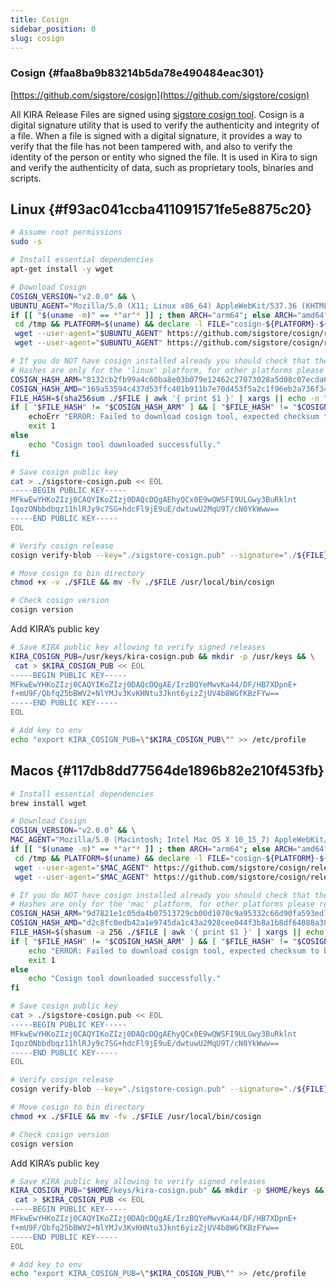 ```yaml
---
title: Cosign
sidebar_position: 0
slug: cosign
---
```





### Cosign {#faa8ba9b83214b5da78e490484eac301}


[https://github.com/sigstore/cosign](https://github.com/sigstore/cosign)


All KIRA Release Files are signed using [sigstore cosign tool](https://github.com/sigstore/cosign). Cosign is a digital signature utility that is used to verify the authenticity and integrity of a file. When a file is signed with a digital signature, it provides a way to verify that the file has not been tampered with, and also to verify the identity of the person or entity who signed the file. It is used in Kira to sign and verify the authenticity of data, such as proprietary tools, binaries and scripts. 


<Tabs>
<TabItem value="linux" label="Linux">


## Linux {#f93ac041ccba411091571fe5e8875c20}


```bash
# Assume root permissions
sudo -s

# Install essential dependencies
apt-get install -y wget

# Download Cosign
COSIGN_VERSION="v2.0.0" && \
UBUNTU_AGENT="Mozilla/5.0 (X11; Linux x86_64) AppleWebKit/537.36 (KHTML, like Gecko) Chrome/90.0.4430.85 Safari/537.36" && \
if [[ "$(uname -m)" == *"ar"* ]] ; then ARCH="arm64"; else ARCH="amd64" ; fi && \
 cd /tmp && PLATFORM=$(uname) && declare -l FILE="cosign-${PLATFORM}-${ARCH}" && rm -rfv ./$FILE ./${FILE}.sig && \
 wget --user-agent="$UBUNTU_AGENT" https://github.com/sigstore/cosign/releases/download/${COSIGN_VERSION}/$FILE -O ./$FILE && \
 wget --user-agent="$UBUNTU_AGENT" https://github.com/sigstore/cosign/releases/download/${COSIGN_VERSION}/${FILE}.sig -O ./${FILE}.sig

# If you do NOT have cosign installed already you should check that the "$FILE" has one of the below hashes 
# Hashes are only for the 'linux' platform, for other platforms please refer to the github repository
COSIGN_HASH_ARM="8132cb2fb99a4c60ba8e03b079e12462c27073028a5d08c07ecda67284e0c88d" && \
COSIGN_HASH_AMD="169a53594c437d53ffc401b911b7e70d453f5a2c1f96eb2a736f34f6356c4f2b" && \
FILE_HASH=$(sha256sum ./$FILE | awk '{ print $1 }' | xargs || echo -n "") && \
if [ "$FILE_HASH" != "$COSIGN_HASH_ARM" ] && [ "$FILE_HASH" != "$COSIGN_HASH_AMD" ] ; then
    echoErr "ERROR: Failed to download cosign tool, expected checksum to be '$COSIGN_HASH_ARM' or '$COSIGN_HASH_AMD', but got '$FILE_HASH'"
    exit 1
else
    echo "Cosign tool downloaded successfully."
fi

# Save cosign public key
cat > ./sigstore-cosign.pub << EOL
-----BEGIN PUBLIC KEY-----
MFkwEwYHKoZIzj0CAQYIKoZIzj0DAQcDQgAEhyQCx0E9wQWSFI9ULGwy3BuRklnt
IqozONbbdbqz11hlRJy9c7SG+hdcFl9jE9uE/dwtuwU2MqU9T/cN0YkWww==
-----END PUBLIC KEY-----
EOL

# Verify cosign release
cosign verify-blob --key="./sigstore-cosign.pub" --signature="./${FILE}.sig"  "./$FILE"

# Move cosign to bin directory
chmod +x -v ./$FILE && mv -fv ./$FILE /usr/local/bin/cosign 

# Check cosign version
cosign version
```


Add KIRA’s public key


```bash
# Save KIRA public key allowing to verify signed releases
KIRA_COSIGN_PUB=/usr/keys/kira-cosign.pub && mkdir -p /usr/keys && \
 cat > $KIRA_COSIGN_PUB << EOL
-----BEGIN PUBLIC KEY-----
MFkwEwYHKoZIzj0CAQYIKoZIzj0DAQcDQgAE/IrzBQYeMwvKa44/DF/HB7XDpnE+
f+mU9F/Qbfq25bBWV2+NlYMJv3KvKHNtu3Jknt6yizZjUV4b8WGfKBzFYw==
-----END PUBLIC KEY-----
EOL

# Add key to env
echo "export KIRA_COSIGN_PUB=\"$KIRA_COSIGN_PUB\"" >> /etc/profile
```



</TabItem>
<TabItem value="macos" label="MacOS">


## Macos {#117db8dd77564de1896b82e210f453fb}


```bash
# Install essential dependencies
brew install wget

# Download Cosign
COSIGN_VERSION="v2.0.0" && \
MAC_AGENT="Mozilla/5.0 (Macintosh; Intel Mac OS X 10_15_7) AppleWebKit/537.36 (KHTML, like Gecko) Chrome/92.0.4515.131 Safari/537.36" && \
if [[ "$(uname -m)" == *"ar"* ]] ; then ARCH="arm64"; else ARCH="amd64" ; fi && \
 cd /tmp && PLATFORM=$(uname) && declare -l FILE="cosign-${PLATFORM}-${ARCH}" && rm -rfv ./$FILE ./${FILE}.sig && \
 wget --user-agent="$MAC_AGENT" https://github.com/sigstore/cosign/releases/download/${COSIGN_VERSION}/$FILE -O ./$FILE && \
 wget --user-agent="$MAC_AGENT" https://github.com/sigstore/cosign/releases/download/${COSIGN_VERSION}/${FILE}.sig -O ./${FILE}.sig

# If you do NOT have cosign installed already you should check that the "$FILE" has one of the below hashes 
# Hashes are only for the 'mac' platform, for other platforms please refer to the github repository
COSIGN_HASH_ARM="9d7821e1c05da4b07513729cb00d1070c9a95332c66d90fa593ed77d8c72ca2a" && \
COSIGN_HASH_AMD="d2c8fc0edb42a1e9745da1c43a2928cee044f3b8a1b8df64088a384c7e6f5b5d" && \
FILE_HASH=$(shasum -a 256 ./$FILE | awk '{ print $1 }' | xargs || echo -n "") && \
if [ "$FILE_HASH" != "$COSIGN_HASH_ARM" ] && [ "$FILE_HASH" != "$COSIGN_HASH_AMD" ] ; then
    echo "ERROR: Failed to download cosign tool, expected checksum to be '$COSIGN_HASH_ARM' or '$COSIGN_HASH_AMD', but got '$FILE_HASH'"
    exit 1
else
    echo "Cosign tool downloaded successfully."
fi

# Save cosign public key
cat > ./sigstore-cosign.pub << EOL
-----BEGIN PUBLIC KEY-----
MFkwEwYHKoZIzj0CAQYIKoZIzj0DAQcDQgAEhyQCx0E9wQWSFI9ULGwy3BuRklnt
IqozONbbdbqz11hlRJy9c7SG+hdcFl9jE9uE/dwtuwU2MqU9T/cN0YkWww==
-----END PUBLIC KEY-----
EOL

# Verify cosign release
cosign verify-blob --key="./sigstore-cosign.pub" --signature="./${FILE}.sig"  "./$FILE"

# Move cosign to bin directory
chmod +x ./$FILE && mv -fv ./$FILE /usr/local/bin/cosign 

# Check cosign version
cosign version
```


Add KIRA’s public key


```bash
# Save KIRA public key allowing to verify signed releases
KIRA_COSIGN_PUB="$HOME/keys/kira-cosign.pub" && mkdir -p $HOME/keys && \
 cat > $KIRA_COSIGN_PUB << EOL
-----BEGIN PUBLIC KEY-----
MFkwEwYHKoZIzj0CAQYIKoZIzj0DAQcDQgAE/IrzBQYeMwvKa44/DF/HB7XDpnE+
f+mU9F/Qbfq25bBWV2+NlYMJv3KvKHNtu3Jknt6yizZjUV4b8WGfKBzFYw==
-----END PUBLIC KEY-----
EOL

# Add key to env
echo "export KIRA_COSIGN_PUB=\"$KIRA_COSIGN_PUB\"" >> /etc/profile
```



</TabItem></Tabs>

